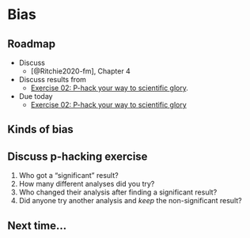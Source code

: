 # Bias  {-}

## Roadmap {-}

- Discuss
    - [@Ritchie2020-fm], Chapter 4
- Discuss results from
    - [Exercise 02: P-hack your way to scientific glory](https://psu-github.io/psych-490-reproducibility-2023/ex_p_hacking).
- [Due today]{.orange_due}
    - [Exercise 02: P-hack your way to scientific glory](https://psu-github.io/psych-490-reproducibility-2023/ex_p_hacking)

## Kinds of bias {-}

## Discuss p-hacking exercise {-}

1. Who got a "significant" result?
1. How many different analyses did you try?
1. Who changed their analysis after finding a significant result?
1. Did anyone try another analysis and *keep* the non-significant result?

## Next time...

